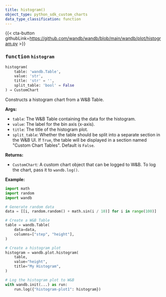 ---
title: histogram()
object_type: python_sdk_custom_charts
data_type_classification: function
---

{{< cta-button githubLink=https://github.com/wandb/wandb/blob/main/wandb/plot/histogram.py >}}




### <kbd>function</kbd> `histogram`

```python
histogram(
    table: 'wandb.Table',
    value: 'str',
    title: 'str' = '',
    split_table: 'bool' = False
) → CustomChart
```

Constructs a histogram chart from a W&B Table. 



**Args:**
 
 - `table`:  The W&B Table containing the data for the histogram. 
 - `value`:  The label for the bin axis (x-axis). 
 - `title`:  The title of the histogram plot. 
 - `split_table`:  Whether the table should be split into a separate section  in the W&B UI. If `True`, the table will be displayed in a section named  "Custom Chart Tables". Default is `False`. 



**Returns:**
 
 - `CustomChart`:  A custom chart object that can be logged to W&B. To log the  chart, pass it to `wandb.log()`. 



**Example:**
 

```python
import math
import random
import wandb

# Generate random data
data = [[i, random.random() + math.sin(i / 10)] for i in range(100)]

# Create a W&B Table
table = wandb.Table(
    data=data,
    columns=["step", "height"],
)

# Create a histogram plot
histogram = wandb.plot.histogram(
    table,
    value="height",
    title="My Histogram",
)

# Log the histogram plot to W&B
with wandb.init(...) as run:
    run.log({"histogram-plot1": histogram})
``` 
